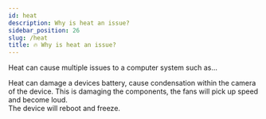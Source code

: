 ```yaml
---
id: heat
description: Why is heat an issue?
sidebar_position: 26
slug: /heat
title: 🔥 Why is heat an issue?
---
```



Heat can cause multiple issues to a computer system such as...

Heat can damage a devices battery, cause condensation within the camera of the device. This is damaging the components, the fans will pick up speed and become loud. <br /> The device will reboot and freeze. 